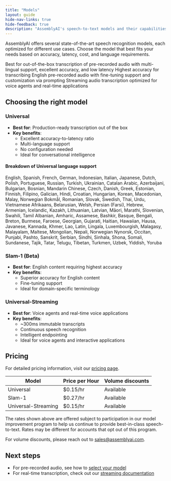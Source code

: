 ```yaml
---
title: "Models"
layout: guide
hide-nav-links: true
hide-feedback: true
description: "AssemblyAI's speech-to-text models and their capabilities"
---
```


AssemblyAI offers several state-of-the-art speech recognition models, each optimized for different use cases. Choose the model that best fits your needs based on accuracy, latency, cost, and language requirements.

<CardGroup cols={2}>
  <Card
    title="Universal"
    icon="globe"
    href="/docs/speech-to-text/pre-recorded-audio/select-the-speech-model"
  >
    Best for out-of-the-box transcription of pre-recorded audio with
    multi-lingual support, excellent accuracy, and low latency
  </Card>
  <Card
    title="Slam-1 (Beta)"
    icon="basketball"
    href="/docs/speech-to-text/pre-recorded-audio/select-the-speech-model"
  >
    Highest accuracy for transcribing English pre-recorded audio with
    fine-tuning support and customization via prompting
  </Card>
  <Card
    title="Universal-Streaming"
    icon="bolt"
    href="/docs/speech-to-text/universal-streaming"
  >
    Streaming audio transcription optimized for voice agents and real-time
    applications
  </Card>
</CardGroup>

## Choosing the right model

### Universal

- **Best for**: Production-ready transcription out of the box
- **Key benefits**:
  - Excellent accuracy-to-latency ratio
  - Multi-language support
  - No configuration needed
  - Ideal for conversational intelligence

#### Breakdown of Universal language support

<AccordionGroup>

  <Accordion title="High accuracy (≤ 10% WER)">
    English, Spanish, French, German, Indonesian, Italian, Japanese, Dutch, Polish, Portuguese, Russian, Turkish, Ukrainian, Catalan
  </Accordion>

<Accordion title="Good accuracy (>10% to ≤25% WER)">
  Arabic, Azerbaijani, Bulgarian, Bosnian, Mandarin Chinese, Czech, Danish,
  Greek, Estonian, Finnish, Filipino, Galician, Hindi, Croatian, Hungarian,
  Korean, Macedonian, Malay, Norwegian Bokmål, Romanian, Slovak, Swedish, Thai,
  Urdu, Vietnamese
</Accordion>

<Accordion title="Moderate accuracy (>25% to ≤50% WER)">
  Afrikaans, Belarusian, Welsh, Persian (Farsi), Hebrew, Armenian, Icelandic,
  Kazakh, Lithuanian, Latvian, Māori, Marathi, Slovenian, Swahili, Tamil
</Accordion>

<Accordion title="Fair accuracy (>50% WER)">
Albanian, Amharic, Assamese, Bashkir, Basque, Bengali, Breton, Burmese, Faroese, Georgian, Gujarati, Haitian, Hawaiian, Hausa, Javanese, Kannada, Khmer, Lao, Latin, Lingala, Luxembourgish, Malagasy, Malayalam, Maltese, Mongolian, Nepali, Norwegian Nynorsk, Occitan, Punjabi, Pashto, Sanskrit, Serbian, Sindhi, Sinhala, Shona, Somali, Sundanese, Tajik, Tatar, Telugu, Tibetan, Turkmen, Uzbek, Yiddish, Yoruba
</Accordion>

</AccordionGroup>

### Slam-1 (Beta)

- **Best for**: English content requiring highest accuracy
- **Key benefits**:
  - Superior accuracy for English content
  - Fine-tuning support
  - Ideal for domain-specific terminology

### Universal-Streaming

- **Best for**: Voice agents and real-time voice applications
- **Key benefits**:
  - ~300ms immutable transcripts
  - Continuous speech recognition
  - Intelligent endpointing
  - Ideal for voice agents and interactive applications

## Pricing

For detailed pricing information, visit our [pricing page](https://www.assemblyai.com/pricing).

| Model               | Price per Hour | Volume discounts |
| ------------------- | -------------- | ---------------- |
| Universal           | $0.15/hr       | Available        |
| Slam-1              | $0.27/hr       | Available        |
| Universal-Streaming | $0.15/hr       | Available        |

<Warning>The rates shown above are offered subject to participation in our model improvement program to help us continue to provide best-in-class speech-to-text. Rates may be different for accounts that opt out of this program.</Warning>

For volume discounts, please reach out to sales@assemblyai.com.

## Next steps

- For pre-recorded audio, see how to [select your model](/docs/getting-started/transcribe-an-audio-file)
- For real-time transcription, check out our [streaming documentation](/docs/getting-started/transcribe-streaming-audio)
